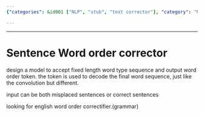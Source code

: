 ```yaml
---
{"categories": &id001 ["NLP", "stub", "text corrector"], "category": "Natural Language Processing", "date": "2022-07-18 03:45:56", "description": "This article discusses a model design for correcting sentence word order, using fixed length input sequences and outputting word order tokens for decoding final word sequences. The model can handle both misplaced sentences or correct ones, focusing on English grammar improvement.", "tags": *id001, "title": "Sentence Word order corrector"}

---
```


------

# Sentence Word order corrector

design a model to accept fixed length word type sequence and output word order token. the token is used to decode the final word sequence, just like the convolution but different.

input can be both misplaced sentences or correct sentences

looking for english word order correctifier.(grammar)

